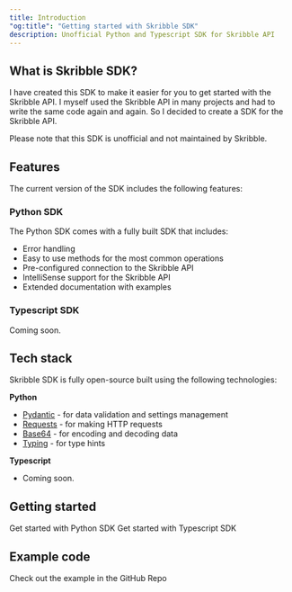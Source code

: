 ```yaml
---
title: Introduction
"og:title": "Getting started with Skribble SDK"
description: Unofficial Python and Typescript SDK for Skribble API
---
```


## What is Skribble SDK?

I have created this SDK to make it easier for you to get started with the Skribble API. I myself used the Skribble API in many projects and had to write the same code again and again. So I decided to create a SDK for the Skribble API.

<Note>
  Please note that this SDK is unofficial and not maintained by Skribble.
</Note>

## Features
The current version of the SDK includes the following features:

### **Python SDK**
The Python SDK comes with a fully built SDK that includes:

- Error handling
- Easy to use methods for the most common operations
- Pre-configured connection to the Skribble API
- IntelliSense support for the Skribble API
- Extended documentation with examples

### **Typescript SDK**
Coming soon.

## Tech stack

Skribble SDK is fully open-source built using the following technologies:

**Python**

- [Pydantic](https://pydantic-docs.helpmanual.io/) - for data validation and settings management
- [Requests](https://docs.python-requests.org/en/latest/) - for making HTTP requests
- [Base64](https://docs.python.org/3/library/base64.html) - for encoding and decoding data
- [Typing](https://docs.python.org/3/library/typing.html) - for type hints

**Typescript**

- Coming soon.

## Getting started

<CardGroup cols={2}>
  <Card title="Python SDK" icon="python" href="python">
    Get started with Python SDK
  </Card>
  <Card title="Typescript SDK" icon="js" href="typescript-sdk">
    Get started with Typescript SDK
  </Card>
</CardGroup>

## Example code
<Card title="Code example using all operations" icon="code" href="https://github.com/LeEricCH/skribble-sdk/blob/master/apps/py-sdk-test/test_sdk.py">
    Check out the example in the GitHub Repo
</Card>
